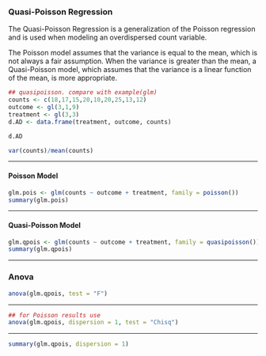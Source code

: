 

### Quasi-Poisson Regression

The Quasi-Poisson Regression is a generalization of the Poisson regression and is used when modeling an overdispersed count variable.

The Poisson model assumes that the variance is equal to the mean, which is not always a fair assumption. When the variance is greater than the mean, a Quasi-Poisson model, which assumes that the variance is a linear function of the mean, is more appropriate.

```r
## quasipoisson. compare with example(glm)
counts <- c(18,17,15,20,10,20,25,13,12)
outcome <- gl(3,1,9)
treatment <- gl(3,3)
d.AD <- data.frame(treatment, outcome, counts)
```

```r
d.AD
```

```r
var(counts)/mean(counts)
```

----------------

#### Poisson Model

```r
glm.pois <- glm(counts ~ outcome + treatment, family = poisson())
summary(glm.pois)
```


----------------

#### Quasi-Poisson Model


```r
glm.qpois <- glm(counts ~ outcome + treatment, family = quasipoisson())
summary(glm.qpois)
```

-----------------------



### Anova


```r
anova(glm.qpois, test = "F")
```


------------


```r
## for Poisson results use
anova(glm.qpois, dispersion = 1, test = "Chisq")

```

-----------




```r
summary(glm.qpois, dispersion = 1)
```



